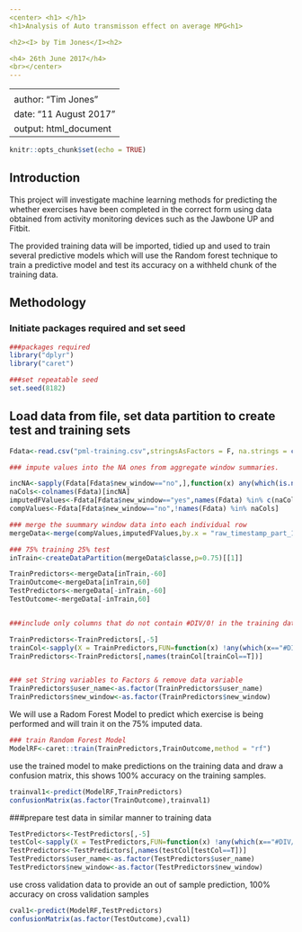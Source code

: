 ```yaml
---
<center> <h1> </h1>
<h1>Analysis of Auto transmisson effect on average MPG<h1>

<h2><I> by Tim Jones</I><h2>

<h4> 26th June 2017</h4>
<br></center>
---
```



---
<center> <h1>""</h1><center>
author: "Tim Jones"
date: "11 August 2017"
output: html_document
---

```r
knitr::opts_chunk$set(echo = TRUE)
```

## Introduction

This project will investigate machine learning methods for predicting the whether exercises have been completed in the correct form using data obtained from activity monitoring devices such as the Jawbone UP and Fitbit. 

The provided training data will be imported, tidied up and used to train several predictive models which will use the Random forest technique to train a predictive model and test its accuracy on a withheld chunk of the training data.

## Methodology

### Initiate packages required and set seed
```r
###packages required
library("dplyr")
library("caret")

###set repeatable seed
set.seed(8182)
```

## Load data from file, set data partition to create test and training sets
```r
Fdata<-read.csv("pml-training.csv",stringsAsFactors = F, na.strings = c("","NA"))

### impute values into the NA ones from aggregate window summaries.

incNA<-sapply(Fdata[Fdata$new_window=="no",],function(x) any(which(is.na(x),arr.ind = TRUE)))
naCols<-colnames(Fdata)[incNA]
imputedFValues<-Fdata[Fdata$new_window=="yes",names(Fdata) %in% c(naCols,"raw_timestamp_part_1")]
compValues<-Fdata[Fdata$new_window=="no",!names(Fdata) %in% naCols]

### merge the suummary window data into each individual row       
mergeData<-merge(compValues,imputedFValues,by.x = "raw_timestamp_part_1",by.y = "raw_timestamp_part_1")

### 75% training 25% test
inTrain<-createDataPartition(mergeData$classe,p=0.75)[[1]]

TrainPredictors<-mergeData[inTrain,-60]
TrainOutcome<-mergeData[inTrain,60]
TestPredictors<-mergeData[-inTrain,-60]
TestOutcome<-mergeData[-inTrain,60]


###include only columns that do not contain #DIV/0! in the training data

TrainPredictors<-TrainPredictors[,-5]
trainCol<-sapply(X = TrainPredictors,FUN=function(x) !any(which(x=="#DIV/0!")))
TrainPredictors<-TrainPredictors[,names(trainCol[trainCol==T])]


### set String variables to Factors & remove data variable
TrainPredictors$user_name<-as.factor(TrainPredictors$user_name)
TrainPredictors$new_window<-as.factor(TrainPredictors$new_window)
```

We will use a Radom Forest Model to predict which exercise is being performed and will train it on the 75% imputed data.

```r
### train Random Forest Model
ModelRF<-caret::train(TrainPredictors,TrainOutcome,method = "rf")
```


use the trained model to make predictions on the training data and draw a confusion matrix, this shows 100% accuracy on the training samples.
```r
trainval1<-predict(ModelRF,TrainPredictors)
confusionMatrix(as.factor(TrainOutcome),trainval1)
```

###prepare test data in similar manner to training data

```r
TestPredictors<-TestPredictors[,-5]
testCol<-sapply(X = TestPredictors,FUN=function(x) !any(which(x=="#DIV/0!")))
TestPredictors<-TestPredictors[,names(testCol[testCol==T])]
TestPredictors$user_name<-as.factor(TestPredictors$user_name)
TestPredictors$new_window<-as.factor(TestPredictors$new_window)
```

use cross validation data to provide an out of sample prediction, 100% accuracy on cross validation samples

```r
cval1<-predict(ModelRF,TestPredictors)
confusionMatrix(as.factor(TestOutcome),cval1)

```


